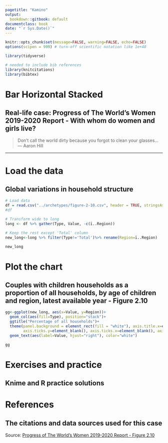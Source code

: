 ```yaml
---
pagetitle: "Kamino"
output:
  bookdown::gitbook: default
documentclass: book
date: "`r Sys.Date()`"
---
```


```r
knitr::opts_chunk$set(message=FALSE, warning=FALSE, echo=FALSE)
options(scipen = 999) # turn-off scientific notation like 1e+48

library(tidyverse)

# needed to include bib references
library(knitcitations)
library(bibtex)

```


# Bar Horizontal Stacked
## Real-life case: Progress of The World's Women 2019-2020 Report - With whom do women and girls live?

> Don't call the world dirty because you forgot to clean your glasses...\
--- Aaron Hill\



***

# Load the data
## Global variations in household structure

```r

# Load data
df = read.csv("../archetypes/figure-2-10.csv", header = TRUE, stringsAsFactors = TRUE)
#df

# Transform wide to long
long <- df %>% gather(Type, Value, -c(ï..Region))

# Keep the rest except 'Total' column
new_long<-long %>% filter(Type!='Total')%>% rename(Region=ï..Region)

new_long

```

# Plot the chart
## Couples with children households as a proportion of all households, by age of children and region, latest available year - Figure 2.10

```r

gg<-ggplot(new_long, aes(x=Value, y=Region))+ 
  geom_col(aes(fill=Type), position="stack")+
  ggtitle("Percentage of all households")+
  theme(panel.background = element_rect(fill = "white"), axis.title.x=element_blank(), axis.title.y=element_blank(), 
        axis.ticks.y=element_blank(), axis.ticks.x=element_blank(), axis.text.x=element_blank(), legend.position="top")+
  geom_text(aes(label=Value, hjust="right"), color="white")

gg

```

# Exercises and practice
## Knime and R practice solutions


# References
## The citations and data sources used for this case

Source: <a href="https://www.unwomen.org/-/media/headquarters/attachments/sections/library/publications/2019/progress-of-the-worlds-women-2019-2020-en.pdf?la=en&vs=3512">Progress of The World's Women 2019-2020 Report - Figure 2.10</a>
